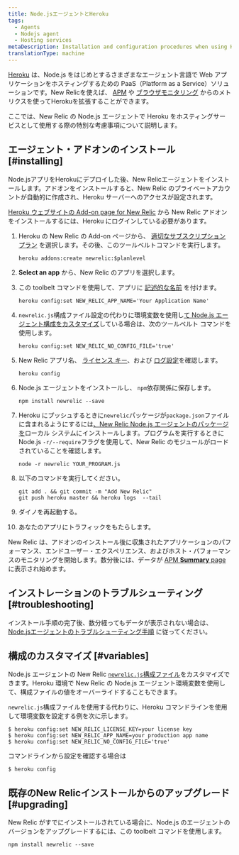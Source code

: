 ```yaml
---
title: Node.jsエージェントとHeroku
tags:
  - Agents
  - Nodejs agent
  - Hosting services
metaDescription: Installation and configuration procedures when using Heroku as a hosting service with New Relic's Node.js agent.
translationType: machine
---
```


[Heroku](https://devcenter.heroku.com/articles/newrelic) は、Node.js をはじめとするさまざまなエージェント言語で Web アプリケーションをホスティングするための PaaS（Platform as a Service）ソリューションです。New Relicを使えば、 [APM](/docs/apm/new-relic-apm) や [ブラウザモニタリング](/docs/browser/new-relic-browser) からのメトリクスを使ってHerokuを拡張することができます。

ここでは、New Relic の Node.js エージェントで Heroku をホスティングサービスとして使用する際の特別な考慮事項について説明します。

## エージェント・アドオンのインストール [#installing]

Node.jsアプリをHerokuにデプロイした後、New Relicエージェントをインストールします。アドオンをインストールすると、New Relic のプライベートアカウントが自動的に作成され、Heroku サーバーへのアクセスが設定されます。

[Heroku ウェブサイトの Add-on page for New Relic](https://addons.heroku.com/newrelic) から New Relic アドオンをインストールするには、Heroku にログインしている必要があります。

1. Heroku の New Relic の Add-on ページから、 [適切なサブスクリプションプラン](https://elements.heroku.com/addons/newrelic#pricing) を選択します。その後、このツールベルトコマンドを実行します。

   ```shell
   heroku addons:create newrelic:$planlevel
   ```

2. **Select an app** から、New Relic のアプリを選択します。

3. この toolbelt コマンドを使用して、アプリに [記述的な名前](/docs/apm/new-relic-apm/installation-configuration/name-your-application) を付けます。

   ```shell
   heroku config:set NEW_RELIC_APP_NAME='Your Application Name'
   ```

4. `newrelic.js`構成ファイル設定の代わりに環境変数を使用し[て Node.js エージェント構成をカスタマイズ](#variables)している場合は、次のツールベルト コマンドを使用します。

   ```shell
   heroku config:set NEW_RELIC_NO_CONFIG_FILE='true'
   ```

5. New Relic アプリ名、 [ライセンス キー](/docs/apis/intro-apis/new-relic-api-keys/#license-key)、および [ログ設定](/docs/agents/nodejs-agent/installation-configuration/nodejs-agent-configuration#logging_config)を確認します。

   ```shell
   heroku config
   ```

6. Node.js エージェントをインストールし、 `npm`依存関係に保存します。

   ```shell
   npm install newrelic --save
   ```

7. Heroku にプッシュするときに`newrelic`パッケージが`package.json`ファイルに含まれるようにするには[、New Relic Node.js エージェントのパッケージを](/docs/agents/nodejs-agent/installation-configuration/installing-maintaining-nodejs)ローカル システムにインストールします。プログラムを実行するときに Node.js `-r/--require`フラグを使用して、New Relic のモジュールがロードされていることを確認します。

   ```shell
   node -r newrelic YOUR_PROGRAM.js
   ```

8. 以下のコマンドを実行してください。

   ```shell
   git add . && git commit -m "Add New Relic"
   git push heroku master && heroku logs  --tail
   ```

9. ダイノを再起動する。

10. あなたのアプリにトラフィックをもたらします。

New Relic は、アドオンのインストール後に収集されたアプリケーションのパフォーマンス、エンドユーザー・エクスペリエンス、およびホスト・パフォーマンスのモニタリングを開始します。数分後には、データが [APM **Summary** page](/docs/apm/applications-menu/monitoring/apm-overview-page) に表示され始めます。

## インストレーションのトラブルシューティング [#troubleshooting]

インストール手順の完了後、数分経ってもデータが表示されない場合は、 [Node.jsエージェントのトラブルシューティング手順](/docs/agents/nodejs-agent/troubleshooting/troubleshooting-your-nodejs-installation) に従ってください。

## 構成のカスタマイズ [#variables]

Node.js エージェントの New Relic [`newrelic.js`構成ファイル](/docs/agents/nodejs-agent/installation-configuration/nodejs-agent-configuration#methods-and-precedence)をカスタマイズできます。Heroku 環境で New Relic の Node.js エージェント環境変数を使用して、構成ファイルの値をオーバーライドすることもできます。

`newrelic.js`構成ファイルを使用する代わりに、Heroku コマンドラインを使用して環境変数を設定する例を次に示します。

```shell
$ heroku config:set NEW_RELIC_LICENSE_KEY=your license key
$ heroku config:set NEW_RELIC_APP_NAME=your production app name
$ heroku config:set NEW_RELIC_NO_CONFIG_FILE='true'
```

コマンドラインから設定を確認する場合は

```shell
$ heroku config
```

## 既存のNew Relicインストールからのアップグレード [#upgrading]

New Relic がすでにインストールされている場合に、Node.js のエージェントのバージョンをアップグレードするには、この toolbelt コマンドを使用します。

```shell
npm install newrelic --save
```
